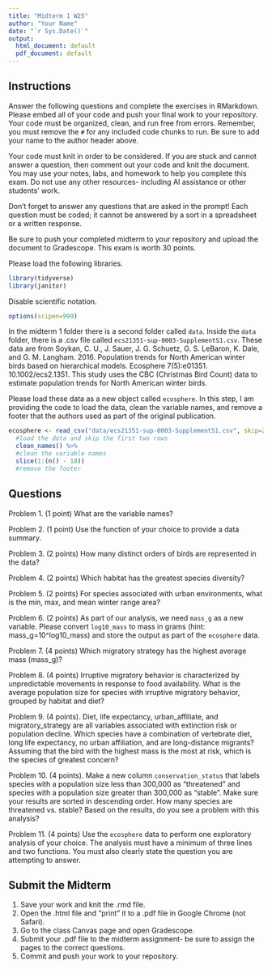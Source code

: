 ```yaml
---
title: "Midterm 1 W25"
author: "Your Name"
date: "`r Sys.Date()`"
output:
  html_document: default
  pdf_document: default
---
```


## Instructions
Answer the following questions and complete the exercises in RMarkdown. Please embed all of your code and push your final work to your repository. Your code must be organized, clean, and run free from errors. Remember, you must remove the `#` for any included code chunks to run. Be sure to add your name to the author header above. 

Your code must knit in order to be considered. If you are stuck and cannot answer a question, then comment out your code and knit the document. You may use your notes, labs, and homework to help you complete this exam. Do not use any other resources- including AI assistance or other students' work.  

Don't forget to answer any questions that are asked in the prompt! Each question must be coded; it cannot be answered by a sort in a spreadsheet or a written response.  

Be sure to push your completed midterm to your repository and upload the document to Gradescope. This exam is worth 30 points. 

Please load the following libraries.
```r
library(tidyverse)
library(janitor)
```

Disable scientific notation.
```r
options(scipen=999)
```

In the midterm 1 folder there is a second folder called `data`. Inside the `data` folder, there is a .csv file called `ecs21351-sup-0003-SupplementS1.csv`. These data are from Soykan, C. U., J. Sauer, J. G. Schuetz, G. S. LeBaron, K. Dale, and G. M. Langham. 2016. Population trends for North American winter birds based on hierarchical models. Ecosphere 7(5):e01351. 10.1002/ecs2.1351. This study uses the CBC (Christmas Bird Count) data to estimate population trends for North American winter birds.  

Please load these data as a new object called `ecosphere`. In this step, I am providing the code to load the data, clean the variable names, and remove a footer that the authors used as part of the original publication.
```r
ecosphere <- read_csv("data/ecs21351-sup-0003-SupplementS1.csv", skip=2) %>%
  #load the data and skip the first two rows
  clean_names() %>%
  #clean the variable names
  slice(1:(n() - 18)) 
  #remove the footer
```

## Questions
Problem 1. (1 point) What are the variable names?


Problem 2. (1 point) Use the function of your choice to provide a data summary.


Problem 3. (2 points) How many distinct orders of birds are represented in the data?


Problem 4. (2 points) Which habitat has the greatest species diversity?


Problem 5. (2 points) For species associated with urban environments, what is the min, max, and mean winter range area?


Problem 6. (2 points) As part of our analysis, we need `mass_g` as a new variable. Please convert `log10_mass` to mass in grams (hint: mass_g=10^log10_mass) and store the output as part of the `ecosphere` data.


Problem 7. (4 points) Which migratory strategy has the highest average mass (mass_g)?  


Problem 8. (4 points) Irruptive migratory behavior is characterized by unpredictable movements in response to food availability. What is the average population size for species with irruptive migratory behavior, grouped by habitat and diet?


Problem 9. (4 points). Diet, life expectancy, urban_affiliate, and migratory_strategy are all variables associated with extinction risk or population decline. Which species have a combination of vertebrate diet, long life expectancy, no urban affiliation, and are long-distance migrants? Assuming that the bird with the highest mass is the most at risk, which is the species of greatest concern?  


Problem 10. (4 points). Make a new column `conservation_status` that labels species with a population size less than 300,000 as "threatened" and species with a population size greater than 300,000 as "stable". Make sure your results are sorted in descending order. How many species are threatened vs. stable? Based on the results, do you see a problem with this analysis?  


Problem 11. (4 points) Use the `ecosphere` data to perform one exploratory analysis of your choice. The analysis must have a minimum of three lines and two functions. You must also clearly state the question you are attempting to answer.


## Submit the Midterm
1. Save your work and knit the .rmd file.  
2. Open the .html file and "print" it to a .pdf file in Google Chrome (not Safari).    
3. Go to the class Canvas page and open Gradescope.  
4. Submit your .pdf file to the midterm assignment- be sure to assign the pages to the correct questions.  
5. Commit and push your work to your repository. 